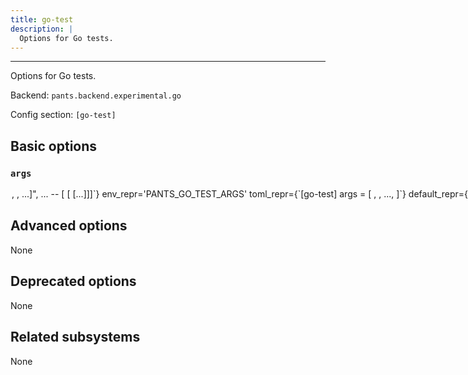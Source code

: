 ```yaml
---
title: go-test
description: |
  Options for Go tests.
---
```



---

Options for Go tests.

Backend: <span className="color--primary">`pants.backend.experimental.go`</span>

Config section: <span className="color--primary">`[go-test]`</span>

<span className={styles.options}>

## Basic options

### `args`

<Option
  cli_repr={`--go-test-args="[<shell_str>, <shell_str>, ...]", ... -- [<shell_str> [<shell_str> [...]]]`}
  env_repr='PANTS_GO_TEST_ARGS'
  toml_repr={`[go-test]
args = [
    <shell_str>,
    <shell_str>,
    ...,
]`}
  default_repr={`[]`}
>

Arguments to pass directly to the Go test binary, e.g. `--go-test-args="-run TestFoo -v"`.

Known Go test options will be transformed into the form expected by the test binary, e.g. `-v` becomes `-test.v`. Run `go help testflag` from the Go SDK to learn more about the options supported by Go test binaries.

</Option>

## Advanced options

None

## Deprecated options

None

## Related subsystems

None

</span>
